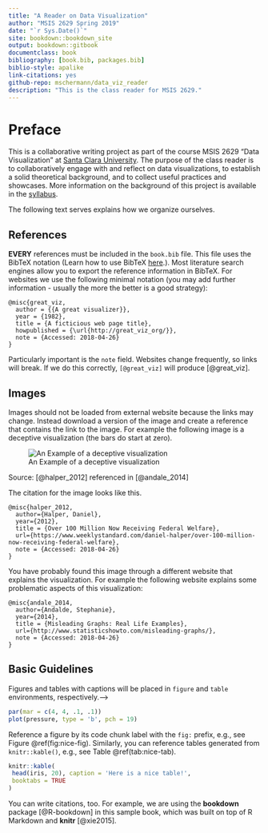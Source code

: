 ```yaml
--- 
title: "A Reader on Data Visualization"
author: "MSIS 2629 Spring 2019"
date: "`r Sys.Date()`"
site: bookdown::bookdown_site
output: bookdown::gitbook
documentclass: book
bibliography: [book.bib, packages.bib]
biblio-style: apalike
link-citations: yes
github-repo: mschermann/data_viz_reader
description: "This is the class reader for MSIS 2629."
---
```


# Preface

This is a collaborative writing project as part of the course MSIS 2629 "Data Visualization" at [Santa Clara University](http://www.scu.edu). The purpose of the class reader is to collaboratively engage with and reflect on data visualizations, to establish a solid theoretical background, and to collect useful practices and showcases. More information on the background of this project is available in the [syllabus](https://mschermann.github.io/msis2629spring2019).

The following text serves explains how we organize ourselves.

## References
**EVERY** references must be included in the `book.bib` file. This file uses the BibTeX notation (Learn how to use BibTeX [here](http://www.bibtex.org/Using/).). Most literature search engines allow you to export the reference information in BibTeX. For websites we use the following minimal notation (you may add further information - usually the more the better is a good strategy):

```
@misc{great_viz,
  author = {{A great visualizer}},
  year = {1982},
  title = {A ficticious web page title},
  howpublished = {\url{http://great_viz_org/}},
  note = {Accessed: 2018-04-26}
}

```
Particularly important is the `note` field. Websites change frequently, so links will break. If we do this correctly, `[@great_viz]` will produce [@great_viz].

## Images 

Images should not be loaded from external website because the links may change. Instead download a version of the image and create a reference that contains the link to the image. For example the following image is a deceptive visualization (the bars do start at zero).

![An Example of a deceptive visualization](images/halper_welfare.jpg)

Source: [@halper_2012] referenced in [@andale_2014]


The citation for the image looks like this.
```
@misc{halper_2012,
  author={Halper, Daniel},
  year={2012},
  title = {Over 100 Million Now Receiving Federal Welfare},
  url={https://www.weeklystandard.com/daniel-halper/over-100-million-now-receiving-federal-welfare},
  note = {Accessed: 2018-04-26}
}
```
You have probably found this image through a different website that explains the visualization. For example the following website explains some problematic aspects of this visualization:

```
@misc{andale_2014,
  author={Andalde, Stephanie},
  year={2014},
  title = {Misleading Graphs: Real Life Examples},
  url={http://www.statisticshowto.com/misleading-graphs/},
  note = {Accessed: 2018-04-26}
}
```
## Basic Guidelines
Figures and tables with captions will be placed in `figure` and `table` environments, respectively.-->

```r
par(mar = c(4, 4, .1, .1))
plot(pressure, type = 'b', pch = 19)
```

Reference a figure by its code chunk label with the `fig:` prefix, e.g., see Figure \@ref(fig:nice-fig). Similarly, you can reference tables generated from `knitr::kable()`, e.g., see Table \@ref(tab:nice-tab).

```r
knitr::kable(
 head(iris, 20), caption = 'Here is a nice table!',
 booktabs = TRUE
)
```

You can write citations, too. For example, we are using the **bookdown** package [@R-bookdown] in this sample book, which was built on top of R Markdown and **knitr** [@xie2015].
